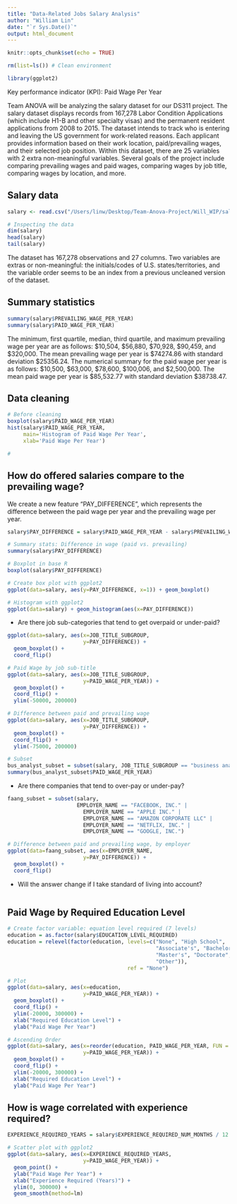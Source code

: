 ```yaml
---
title: "Data-Related Jobs Salary Analysis"
author: "William Lin"
date: "`r Sys.Date()`"
output: html_document
---
```


```r
knitr::opts_chunk$set(echo = TRUE)
```

```r
rm(list=ls()) # Clean environment
```

```r
library(ggplot2)
```

Key performance indicator (KPI): Paid Wage Per Year

Team ANOVA will be analyzing the salary dataset for our DS311 project. The salary dataset displays records from 167,278 Labor Condition Applications (which include H1-B and other specialty visas) and the permanent resident applications from 2008 to 2015. The dataset intends to track who is entering and leaving the US government for work-related reasons. Each applicant provides information based on their work location, paid/prevailing wages, and their selected job position. Within this dataset, there are 25 variables with 2 extra non-meaningful variables. Several goals of the project include comparing prevailing wages and paid wages, comparing wages by job title, comparing wages by location, and more.


## Salary data

```r
salary <- read.csv("/Users/linw/Desktop/Team-Anova-Project/Will_WIP/salary_data_states.csv")
```

```r
# Inspecting the data
dim(salary)
head(salary)
tail(salary)
```

The dataset has 167,278 observations and 27 columns. Two variables are extras or non-meaningful: the initials/codes of U.S. states/territories, and the variable order seems to be an index from a previous uncleaned version of the dataset.

## Summary statistics

```r
summary(salary$PREVAILING_WAGE_PER_YEAR)
summary(salary$PAID_WAGE_PER_YEAR)
```

The minimum, first quartile, median, third quartile, and maximum prevailing wage per year are as follows: \$10,504, \$56,880, \$70,928, \$90,459, and \$320,000. The mean prevailing wage per year is \$74274.86 with standard deviation \$25356.24. The numerical summary for the paid wage per year is as follows: \$10,500, \$63,000, \$78,600, \$100,006, and \$2,500,000. The mean paid wage per year is \$85,532.77 with standard deviation $38738.47. 

## Data cleaning

```r
# Before cleaning
boxplot(salary$PAID_WAGE_PER_YEAR)
hist(salary$PAID_WAGE_PER_YEAR, 
     main='Histogram of Paid Wage Per Year', 
     xlab='Paid Wage Per Year')

#
```


## How do offered salaries compare to the prevailing wage?

We create a new feature "PAY_DIFFERENCE", which represents the difference between the paid wage per year and the prevailing wage per year.

```r
salary$PAY_DIFFERENCE = salary$PAID_WAGE_PER_YEAR - salary$PREVAILING_WAGE_PER_YEAR

# Summary stats: Difference in wage (paid vs. prevailing)
summary(salary$PAY_DIFFERENCE)
```

```r
# Boxplot in base R
boxplot(salary$PAY_DIFFERENCE)

# Create box plot with ggplot2
ggplot(data=salary, aes(y=PAY_DIFFERENCE, x=1)) + geom_boxplot()

# Histogram with ggplot2
ggplot(data=salary) + geom_histogram(aes(x=PAY_DIFFERENCE))
```

- Are there job sub-categories that tend to get overpaid or under-paid?

```r
ggplot(data=salary, aes(x=JOB_TITLE_SUBGROUP,
                        y=PAY_DIFFERENCE)) + 
  geom_boxplot() +
  coord_flip()

# Paid Wage by job sub-title
ggplot(data=salary, aes(x=JOB_TITLE_SUBGROUP,
                        y=PAID_WAGE_PER_YEAR)) + 
  geom_boxplot() +
  coord_flip() + 
  ylim(-50000, 200000)

# Difference between paid and prevailing wage
ggplot(data=salary, aes(x=JOB_TITLE_SUBGROUP,
                        y=PAY_DIFFERENCE)) + 
  geom_boxplot() +
  coord_flip() + 
  ylim(-75000, 200000)

# Subset 
bus_analyst_subset = subset(salary, JOB_TITLE_SUBGROUP == "business analyst")
summary(bus_analyst_subset$PAID_WAGE_PER_YEAR)
```


- Are there companies that tend to over-pay or under-pay?

```r
faang_subset = subset(salary, 
                      EMPLOYER_NAME == "FACEBOOK, INC." | 
                        EMPLOYER_NAME == "APPLE INC." | 
                        EMPLOYER_NAME == "AMAZON CORPORATE LLC" | 
                        EMPLOYER_NAME == "NETFLIX, INC." | 
                        EMPLOYER_NAME == "GOOGLE, INC.")

# Difference between paid and prevailing wage, by employer
ggplot(data=faang_subset, aes(x=EMPLOYER_NAME,
                        y=PAY_DIFFERENCE)) + 
  geom_boxplot() +
  coord_flip()
```

-  Will the answer change if I take standard of living into account?

```r

```

## Paid Wage by Required Education Level

```r
# Create factor variable: equation level required (7 levels)
education = as.factor(salary$EDUCATION_LEVEL_REQUIRED)
education = relevel(factor(education, levels=c("None", "High School", 
                                               "Associate's", "Bachelor's", 
                                               "Master's", "Doctorate", 
                                               "Other")), 
                                      ref = "None")

# Plot
ggplot(data=salary, aes(x=education,
                        y=PAID_WAGE_PER_YEAR)) + 
  geom_boxplot() +
  coord_flip() +
  ylim(-20000, 300000) + 
  xlab("Required Education Level") + 
  ylab("Paid Wage Per Year")

# Ascending Order
ggplot(data=salary, aes(x=reorder(education, PAID_WAGE_PER_YEAR, FUN = median),
                        y=PAID_WAGE_PER_YEAR)) + 
  geom_boxplot() +
  coord_flip() +
  ylim(-20000, 300000) + 
  xlab("Required Education Level") + 
  ylab("Paid Wage Per Year")
```


## How is wage correlated with experience required?

```r
EXPERIENCE_REQUIRED_YEARS = salary$EXPERIENCE_REQUIRED_NUM_MONTHS / 12

# Scatter plot with ggplot2
ggplot(data=salary, aes(x=EXPERIENCE_REQUIRED_YEARS, 
                        y=PAID_WAGE_PER_YEAR)) + 
  geom_point() + 
  ylab("Paid Wage Per Year") + 
  xlab("Experience Required (Years)") + 
  ylim(0, 300000) + 
  geom_smooth(method=lm)
```

